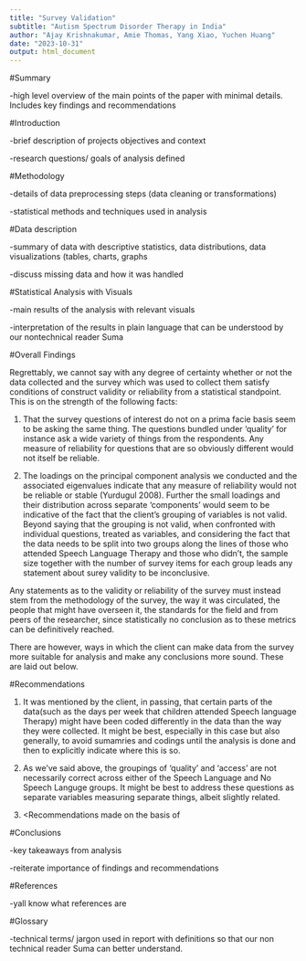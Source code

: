 ```yaml
---
title: "Survey Validation"
subtitle: "Autism Spectrum Disorder Therapy in India"
author: "Ajay Krishnakumar, Amie Thomas, Yang Xiao, Yuchen Huang"
date: "2023-10-31"
output: html_document
---
```


#Summary

-high level overview of the main points of the paper with minimal details. Includes key findings and recommendations

#Introduction

-brief description of projects objectives and context

-research questions/ goals of analysis defined

#Methodology

-details of data preprocessing steps (data cleaning or transformations)

-statistical methods and techniques used in analysis

#Data description

-summary of data with descriptive statistics, data distributions, data visualizations (tables, charts, graphs

-discuss missing data and how it was handled

#Statistical Analysis with Visuals

-main results of the analysis with relevant visuals

-interpretation of the results in plain language that can be understood by our nontechnical reader Suma

#Overall Findings

Regrettably, we cannot say with any degree of certainty whether or not the data collected and the survey which was used to collect them satisfy conditions of construct validity or reliability from a statistical standpoint. This is on the strength of the following facts:

1) That the survey questions of interest do not on a prima facie basis seem to be asking the same thing. The questions bundled under 'quality' for instance ask a wide variety of things from the respondents. Any measure of reliability for questions that are so obviously different would not itself be reliable. 

2) The loadings on the principal component analysis we conducted and the associated eigenvalues indicate that any measure of reliability would not be reliable or stable (Yurdugul 2008). Further the small loadings and their distribution across separate 'components' would seem to be indicative of the fact that the client's grouping of variables is not valid. Beyond saying that the grouping is not valid, when confronted with individual questions, treated as variables, and considering the fact that the data needs to be split into two groups along the lines of those who attended Speech Language Therapy and those who didn't, the sample size together with the number of survey items for each group leads any statement about surey validity to be inconclusive. 

Any statements as to the validity or reliability of the survey must instead stem from the methodology of the survey, the way it was circulated, the people that might have overseen it, the standards for the field and from peers of the researcher, since statistically no conclusion as to these metrics can be definitively reached. 

There are however, ways in which the client can make data from the survey more suitable for analysis and make any conclusions more sound. These are laid out below. 

#Recommendations

1) It was mentioned by the client, in passing, that certain parts of the data(such as the days per week that children attended Speech language Therapy) might have been coded differently in the data than the way they were collected. It might be best, especially in this case but also generally, to avoid sumamries and codings until the analysis is done and then to explicitly indicate where this is so. 

2) As we've said above, the groupings of 'quality' and 'access' are not necessarily correct across either of the Speech Language and No Speech Languge groups. It might be best to address these questions as separate variables measuring separate things, albeit slightly related. 

3) <Recommendations made on the basis of

#Conclusions

-key takeaways from analysis

-reiterate importance of findings and recommendations

#References

-yall know what references are

#Glossary

-technical terms/ jargon used in report with definitions so that our non technical reader Suma can better understand.

